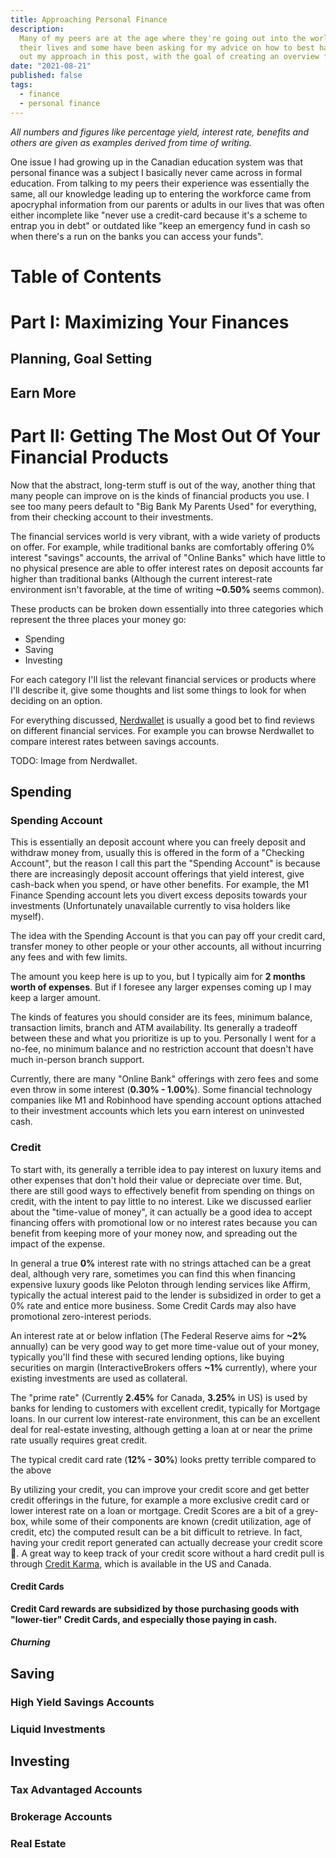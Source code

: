 ```yaml
---
title: Approaching Personal Finance
description:
  Many of my peers are at the age where they're going out into the world and making real money for the first time in
  their lives and some have been asking for my advice on how to best handle their personal finances. I've decided to lay
  out my approach in this post, with the goal of creating an overview for how to best maximize your financial health.
date: "2021-08-21"
published: false
tags:
  - finance
  - personal finance
---
```


_All numbers and figures like percentage yield, interest rate, benefits and others are given as examples derived from
time of writing._

One issue I had growing up in the Canadian education system was that personal finance was a subject I basically never
came across in formal education. From talking to my peers their experience was essentially the same, all our knowledge
leading up to entering the workforce came from apocryphal information from our parents or adults in our lives that was
often either incomplete like "never use a credit-card because it's a scheme to entrap you in debt" or outdated like
"keep an emergency fund in cash so when there's a run on the banks you can access your funds".

# Table of Contents

# Part I: Maximizing Your Finances

## Planning, Goal Setting

## Earn More

##

# Part II: Getting The Most Out Of Your Financial Products

Now that the abstract, long-term stuff is out of the way, another thing that many people can improve on is the kinds of
financial products you use. I see too many peers default to "Big Bank My Parents Used" for everything, from their
checking account to their investments.

The financial services world is very vibrant, with a wide variety of products on offer. For example, while traditional
banks are comfortably offering 0% interest "savings" accounts, the arrival of "Online Banks" which have little to no
physical presence are able to offer interest rates on deposit accounts far higher than traditional banks (Although the
current interest-rate environment isn't favorable, at the time of writing **~0.50%** seems common).

These products can be broken down essentially into three categories which represent the three places your money go:

- Spending
- Saving
- Investing

For each category I'll list the relevant financial services or products where I'll describe it, give some thoughts and
list some things to look for when deciding on an option.

For everything discussed, [Nerdwallet](https://www.nerdwallet.com/) is usually a good bet to find reviews on different
financial services. For example you can browse Nerdwallet to compare interest rates between savings accounts.

TODO: Image from Nerdwallet.

## Spending

### Spending Account

This is essentially an deposit account where you can freely deposit and withdraw money from, usually this is offered in
the form of a "Checking Account", but the reason I call this part the "Spending Account" is because there are
increasingly deposit account offerings that yield interest, give cash-back when you spend, or have other benefits. For
example, the M1 Finance Spending account lets you divert excess deposits towards your investments (Unfortunately
unavailable currently to visa holders like myself).

The idea with the Spending Account is that you can pay off your credit card, transfer money to other people or your
other accounts, all without incurring any fees and with few limits.

The amount you keep here is up to you, but I typically aim for **2 months worth of expenses**. But if I foresee any
larger expenses coming up I may keep a larger amount.

The kinds of features you should consider are its fees, minimum balance, transaction limits, branch and ATM
availability. Its generally a tradeoff between these and what you prioritize is up to you. Personally I went for a
no-fee, no minimum balance and no restriction account that doesn't have much in-person branch support.

Currently, there are many "Online Bank" offerings with zero fees and some even throw in some interest (**0.30% -
1.00%**). Some financial technology companies like M1 and Robinhood have spending account options attached to their
investment accounts which lets you earn interest on uninvested cash.

### Credit

To start with, its generally a terrible idea to pay interest on luxury items and other expenses that don't hold their
value or depreciate over time. But, there are still good ways to effectively benefit from spending on things on credit,
with the intent to pay little to no interest. Like we discussed earlier about the "time-value of money", it can actually
be a good idea to accept financing offers with promotional low or no interest rates because you can benefit from keeping
more of your money now, and spreading out the impact of the expense.

In general a true **0%** interest rate with no strings attached can be a great deal, although very rare, sometimes you
can find this when financing expensive luxury goods like Peloton through lending services like Affirm, typically the
actual interest paid to the lender is subsidized in order to get a 0% rate and entice more business. Some Credit Cards
may also have promotional zero-interest periods.

An interest rate at or below inflation (The Federal Reserve aims for **~2%** annually) can be very good way to get more
time-value out of your money, typically you'll find these with secured lending options, like buying securities on margin
(InteractiveBrokers offers **~1%** currently), where your existing investments are used as collateral.

The "prime rate" (Currently **2.45%** for Canada, **3.25%** in US) is used by banks for lending to customers with
excellent credit, typically for Mortgage loans. In our current low interest-rate environment, this can be an excellent
deal for real-estate investing, although getting a loan at or near the prime rate usually requires great credit.

The typical credit card rate (**12% - 30%**) looks pretty terrible compared to the above

By utilizing your credit, you can improve your credit score and get better credit offerings in the future, for example a
more exclusive credit card or lower interest rate on a loan or mortgage. Credit Scores are a bit of a grey-box, while
some of their components are known (credit utilization, age of credit, etc) the computed result can be a bit difficult
to retrieve. In fact, having your credit report generated can actually decrease your credit score 🤔. A great way to
keep track of your credit score without a hard credit pull is through [Credit Karma](https://www.creditkarma.com/),
which is available in the US and Canada.

#### Credit Cards

**Credit Card rewards are subsidized by those purchasing goods with "lower-tier" Credit Cards, and especially those
paying in cash.**

##### Churning

## Saving

### High Yield Savings Accounts

### Liquid Investments

## Investing

### Tax Advantaged Accounts

### Brokerage Accounts

### Real Estate
